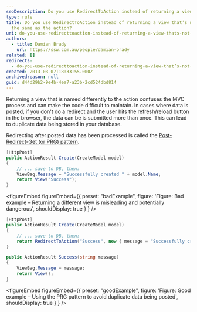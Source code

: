 ```yaml
---
seoDescription: Do you use RedirectToAction instead of returning a view that's not named the same as the action?
type: rule
title: Do you use RedirectToAction instead of returning a view that’s not named
  the same as the action?
uri: do-you-use-redirecttoaction-instead-of-returning-a-view-thats-not-named-the-same-as-the-action
authors:
  - title: Damian Brady
    url: https://ssw.com.au/people/damian-brady
related: []
redirects:
  - do-you-use-redirecttoaction-instead-of-returning-a-view-that’s-not-named-the-same-as-the-action
created: 2013-03-07T18:33:55.000Z
archivedreason: null
guid: d44d29b2-9e4b-4ea7-a23b-2cd524dbd814
---
```


Returning a view that is named differently to the action confuses the MVC process and can make the code difficult to maintain.
In cases where data is posted, if you don't do a redirect and the user hits the refresh/reload button in the browser, the data can be is submitted more than once. This can lead to duplicate data being stored in your database.

Redirecting after posted data has been processed is called the [Post-Redirect-Get (or PRG) pattern](https://en.wikipedia.org/wiki/Post/Redirect/Get).

```cs
[HttpPost]
public ActionResult Create(CreateModel model)
{
    // ... save to DB, then:
    ViewBag.Message = "Successfully created " + model.Name;
    return View("Success");
}
```

<figureEmbed figureEmbed={{
  preset: "badExample",
  figure: 'Figure: Bad example – Returning a different view is misleading and potentially dangerous',
  shouldDisplay: true
} } />


```cs
[HttpPost]
public ActionResult Create(CreateModel model)
{
    // ... save to DB, then:
    return RedirectToAction("Success", new { message = "Successfully created " + model.Name });
}

public ActionResult Success(string message)
{
    ViewBag.Message = message;
    return View();
}
```

<figureEmbed figureEmbed={{
  preset: "goodExample",
  figure: 'Figure: Good example – Using the PRG pattern to avoid duplicate data being posted',
  shouldDisplay: true
} } />
